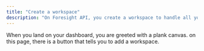 ```yaml
---
title: "Create a workspace"
description: "On Foresight API, you create a workspace to handle all you'll be doing on the platform. From adding servers to using Kima, you're required to have a workspace"
---
```


When you land on your dashboard, you are greeted with a plank canvas. on this page, there is a button that tells you to add a workspace.